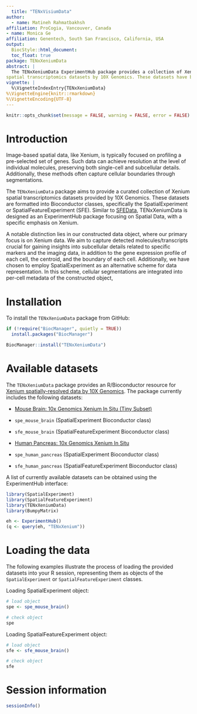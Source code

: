 ```yaml
---
  title: "TENxVisiumData"
author:
  - name: Matineh Rahmatbakhsh
affiliation: ProCogia, Vancouver, Canada
- name: Monica Ge 
affiliation: Genentech, South San Francisco, California, USA
output:
  BiocStyle::html_document:
  toc_float: true
package: TENxXeniumData
abstract: |
  The TENxXeniumData ExperimentHub package provides a collection of Xenium 
spatial transcriptomics datasets by 10X Genomics. These datasets have been formatted into the Bioconductor classes, the SpatialExperiment or SpatialFeatureExperiment (SFE), to facilitate seamless integration into various applications, including examples, demonstrations, and tutorials. The constructed data objects include gene expression profiles, per-transcript location data, centroid, segmentation boundaries (e.g., cell or nucleus boundaries), and image.
vignette: |
  %\VignetteIndexEntry{TENxXeniumData}
%\VignetteEngine{knitr::rmarkdown}
%\VignetteEncoding{UTF-8}
---
```

  
  ```r
knitr::opts_chunk$set(message = FALSE, warning = FALSE, error = FALSE)
```


# Introduction
Image-based spatial data, like Xenium, is typically focused on profiling a 
pre-selected set of genes. Such data can achieve resolution at the level of 
individual molecules, preserving both single-cell and subcellular details. 
Additionally, these methods often capture cellular boundaries through 
segmentations.

The `TENxXeniumData` package aims to provide a curated collection of Xenium 
spatial transcriptomics datasets provided by 10X Genomics. These 
datasets are formatted into Bioconductor classes, specifically the 
SpatialExperiment or SpatialFeatureExperiment (SFE). Similar to [SFEData](https://bioconductor.org/packages/SFEData/), 
TENxXeniumData is designed as an ExperimentHub package focusing on Spatial 
Data, with a specific emphasis on Xenium.

A notable distinction lies in our constructed data object, where our primary 
focus is on Xenium data. We aim to capture detected molecules/transcripts 
crucial for gaining insights into subcellular details related to specific 
markers and the imaging data, in addition to the gene expression profile of 
each cell, the centroid, and the boundary of each cell. 
Additionally, we have chosen to employ SpatialExperiment as an alternative 
scheme for data representation.  In this scheme, cellular segmentations 
are integrated into per-cell metadata of the constructed object,


# Installation

To install the `TENxXeniumData` package from GitHub:
  
```r
if (!require("BiocManager", quietly = TRUE))
  install.packages("BiocManager")

BiocManager::install("TENxXeniumData")
```

# Available datasets
The `TENxXeniumData` package provides an R/Bioconductor resource for 
[Xenium spatially-resolved data by 10X Genomics](https://support.10xgenomics.com/spatial-gene-expression/datasets). 
The package currently includes the following datasets:
  
  * [Mouse Brain: 10x Genomics Xenium In Situ (Tiny Subset)](https://www.10xgenomics.com/resources/datasets/fresh-frozen-mouse-brain-for-xenium-explorer-demo-1-standard)
* `spe_mouse_brain` (SpatialExperiment Bioconductor class)
* `sfe_mouse_brain` (SpatialFeatureExperiment Bioconductor class)


* [Human Pancreas: 10x Genomics Xenium In Situ](https://www.10xgenomics.com/resources/datasets/human-pancreas-preview-data-xenium-human-multi-tissue-and-cancer-panel-1-standard)
* `spe_human_pancreas` (SpatialExperiment Bioconductor class)
* `sfe_human_pancreas` (SpatialFeatureExperiment Bioconductor class)  

A list of currently available datasets can be obtained using the ExperimentHub 
interface:
  
```r
library(SpatialExperiment)
library(SpatialFeatureExperiment)
library(TENxXeniumData)
library(BumpyMatrix)

eh <- ExperimentHub()
(q <- query(eh, "TENxXenium"))
```

# Loading the data
The following examples illustrate the process of loading the provided 
datasets into your R session, representing them as objects of 
the `SpatialExperiment` or `SpatialFeatureExperiment` classes.

Loading SpatialExperiment object:
```r
# load object
spe <- spe_mouse_brain()

# check object
spe
```
Loading SpatialFeatureExperiment object:
```r
# load object
sfe <- sfe_mouse_brain()

# check object
sfe
```

# Session information

```r
sessionInfo()
```

